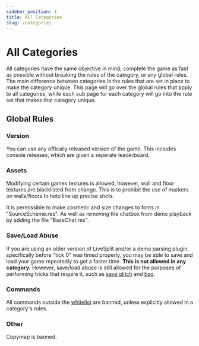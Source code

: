 ```yaml
---
sidebar_position: 1
title: All Categories
slug: /categories
---
```


# All Categories

All categories have the same objective in mind; complete the game as fast as possible without breaking the rules of the
category, or any global rules. The main difference between categories is the rules that are set in place to make the
category unique. This page will go over the global rules that apply to all categories, while each sub page for each
category will go into the rule set that makes that category unique.

## Global Rules

### Version
You can use any offically released version of the game. This includes console releases, which are given a seperate leaderboard.

### Assets
Modifying certain games textures is allowed, however, wall and floor textures are blacklisted from change. This is to prohibit
the use of markers on walls/floors to help line up precise shots.

It is permissible to make cosmetic and size changes to fonts in "SourceScheme.res". As well as removing the chatbox from demo playback by adding the file "BaseChat.res".

### Save/Load Abuse

If you are using an older version of LiveSplit and/or a demo parsing plugin, specifically before "tick 0" was timed
properly, you may be able to save and load your game repeatedly to get a faster time. **This is not allowed in any category.**
However, save/load abuse is still allowed for the purposes of performing tricks that require it, such as
[save glitch](/tricks/save-glitch) and [bsg](/tricks/bsg).

### Commands

All commands outside the [whitelist](/commands-options-binds#commands) are banned, unless explicitly allowed in a category's rules.

### Other

Copymap is banned.
